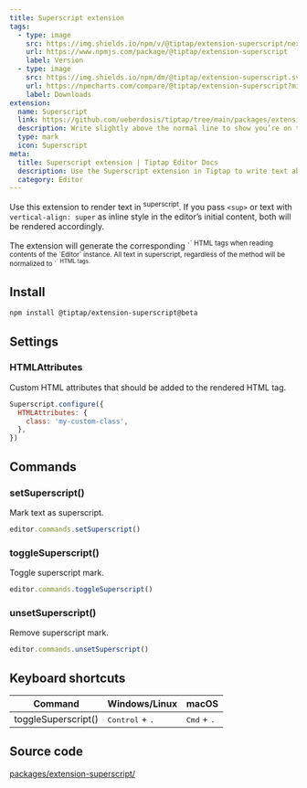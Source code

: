 ```yaml
---
title: Superscript extension
tags:
  - type: image
    src: https://img.shields.io/npm/v/@tiptap/extension-superscript/next?label=version
    url: https://www.npmjs.com/package/@tiptap/extension-superscript
    label: Version
  - type: image
    src: https://img.shields.io/npm/dm/@tiptap/extension-superscript.svg
    url: https://npmcharts.com/compare/@tiptap/extension-superscript?minimal=true
    label: Downloads
extension:
  name: Superscript
  link: https://github.com/ueberdosis/tiptap/tree/main/packages/extension-superscript
  description: Write slightly above the normal line to show you’re on the next level.
  type: mark
  icon: Superscript
meta:
  title: Superscript extension | Tiptap Editor Docs
  description: Use the Superscript extension in Tiptap to write text above the normal line. Learn more in our docs!
  category: Editor
---
```



Use this extension to render text in <sup>superscript</sup>. If you pass `<sup>` or text with `vertical-align: super` as inline style in the editor’s initial content, both will be rendered accordingly.

<Callout title="Restrictions" variant="default">
    The extension will generate the corresponding `<sup>` HTML tags when reading contents of the `Editor` instance. All text in superscript, regardless of the method will be normalized to `<sup>` HTML tags.
</Callout>

<CodeDemo path="/Marks/Superscript" />

## Install

```bash
npm install @tiptap/extension-superscript@beta
```

## Settings

### HTMLAttributes

Custom HTML attributes that should be added to the rendered HTML tag.

```js
Superscript.configure({
  HTMLAttributes: {
    class: 'my-custom-class',
  },
})
```

## Commands

### setSuperscript()

Mark text as superscript.

```js
editor.commands.setSuperscript()
```

### toggleSuperscript()

Toggle superscript mark.

```js
editor.commands.toggleSuperscript()
```

### unsetSuperscript()

Remove superscript mark.

```js
editor.commands.unsetSuperscript()
```

## Keyboard shortcuts

| Command             | Windows/Linux                     | macOS                         |
| ------------------- | --------------------------------- | ----------------------------- |
| toggleSuperscript() | <kbd>Control</kbd> + <kbd>.</kbd> | <kbd>Cmd</kbd> + <kbd>.</kbd> |

## Source code

[packages/extension-superscript/](https://github.com/ueberdosis/tiptap/blob/main/packages/extension-superscript/)
